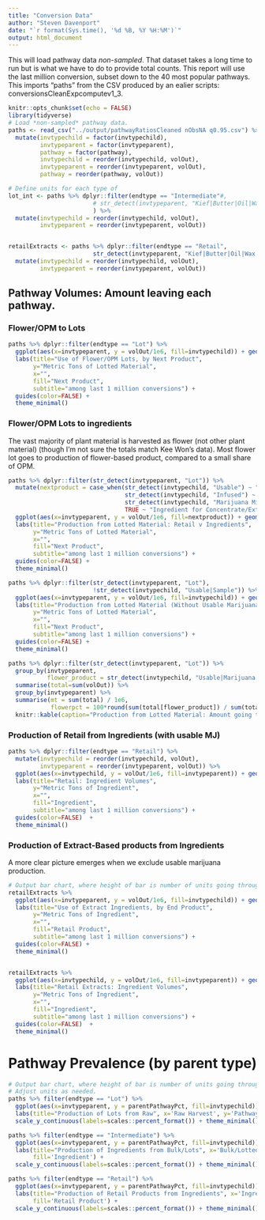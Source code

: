 ```yaml
---
title: "Conversion Data"
author: "Steven Davenport"
date: "`r format(Sys.time(), '%d %B, %Y %H:%M')`"
output: html_document
---
```


This will load pathway data *non-sampled*. That dataset takes a long time to run but is what we have to do to provide total counts. This report will use the last million conversion, subset down to the 40 most popular pathways. This imports "paths" from the CSV produced by an ealier scripts: conversionsCleanExpcomputev1_3.


```r
knitr::opts_chunk$set(echo = FALSE)
library(tidyverse)
# Load *non-sampled* pathway data.
paths <- read_csv("../output/pathwayRatiosCleaned nObsNA q0.95.csv") %>%
  mutate(invtypechild = factor(invtypechild),
         invtypeparent = factor(invtypeparent),
         pathway = factor(pathway),
         invtypechild = reorder(invtypechild, volOut),
         invtypeparent = reorder(invtypeparent, volOut),
         pathway = reorder(pathway, volOut))

# Define units for each type of 
lot_int <- paths %>% dplyr::filter(endtype == "Intermediate"#,
                        # str_detect(invtypeparent, "Kief|Butter|Oil|Wax|Hash|Solvent")
                        ) %>%
  mutate(invtypechild = reorder(invtypechild, volOut),
         invtypeparent = reorder(invtypeparent, volOut))


retailExtracts <- paths %>% dplyr::filter(endtype == "Retail",
                        str_detect(invtypeparent, "Kief|Butter|Oil|Wax|Hash|Solvent")) %>%
  mutate(invtypechild = reorder(invtypechild, volOut),
         invtypeparent = reorder(invtypeparent, volOut))

```

## Pathway Volumes: Amount leaving each pathway.

### Flower/OPM to Lots

```r
paths %>% dplyr::filter(endtype == "Lot") %>%
  ggplot(aes(x=invtypeparent, y = volOut/1e6, fill=invtypechild)) + geom_col(position='stack') + 
  labs(title="Use of Flower/OPM Lots, by Next Product",
       y="Metric Tons of Lotted Material",
       x="",
       fill="Next Product",
       subtitle="among last 1 million conversions") +
  guides(color=FALSE) +
  theme_minimal()
```


### Flower/OPM Lots to ingredients

The vast majority of plant material is harvested as flower (not other plant material) (though I'm not sure the totals match Kee Won's data). Most flower lot goes to production of flower-based product, compared to a small share of OPM.

```r


paths %>% dplyr::filter(str_detect(invtypeparent, "Lot")) %>%
  mutate(nextproduct = case_when(str_detect(invtypechild, "Usable") ~ "Usable Marijuana",
                                 str_detect(invtypechild, "Infused") ~ "Marijuana Mix Infused",
                                 str_detect(invtypechild, "Marijuana Mix") ~ "Marijuana Mix",
                                 TRUE ~ "Ingredient for Concentrate/Extract")) %>%
  ggplot(aes(x=invtypeparent, y = volOut/1e6, fill=nextproduct)) + geom_col(position='stack') +
  labs(title="Production from Lotted Material: Retail v Ingredients",
       y="Metric Tons of Lotted Material",
       x="",
       fill="Next Product",
       subtitle="among last 1 million conversions") +
  guides(color=FALSE) +
  theme_minimal() 

paths %>% dplyr::filter(str_detect(invtypeparent, "Lot"),
                        !str_detect(invtypechild, "Usable|Sample")) %>%
  ggplot(aes(x=invtypeparent, y = volOut/1e6, fill=invtypechild)) + geom_col(position='stack') +
  labs(title="Production from Lotted Material (Without Usable Marijuana)",
       y="Metric Tons of Lotted Material",
       x="",
       fill="Next Product",
       subtitle="among last 1 million conversions") +
  guides(color=FALSE) +
  theme_minimal() 

paths %>% dplyr::filter(str_detect(invtypeparent, "Lot")) %>%
  group_by(invtypeparent,
           flower_product = str_detect(invtypechild, "Usable|Marijuana Mix")) %>%
  summarise(total=sum(volOut)) %>%
  group_by(invtypeparent) %>%
  summarise(mt = sum(total) / 1e6,
            flowerpct = 100*round(sum(total[flower_product]) / sum(total), 3)) %>%
  knitr::kable(caption="Production from Lotted Material: Amount going to Flower Retail")

```

### Production of Retail from Ingredients (with usable MJ)

```r

paths %>% dplyr::filter(endtype == "Retail") %>%
  mutate(invtypechild = reorder(invtypechild, volOut),
         invtypeparent = reorder(invtypeparent, volOut)) %>%
  ggplot(aes(x=invtypechild, y = volOut/1e6, fill=invtypeparent)) + geom_col(position='stack') + coord_flip() +
  labs(title="Retail: Ingredient Volumes",
       y="Metric Tons of Ingredient",
       x="",
       fill="Ingredient",
       subtitle="among last 1 million conversions") +
  guides(color=FALSE)  +
  theme_minimal() 


```

### Production of Extract-Based products from Ingredients

A more clear picture emerges when we exclude usable marijuana production.

```r
# Output bar chart, where height of bar is number of units going through pathway.
retailExtracts %>%
  ggplot(aes(x=invtypeparent, y = volOut/1e6, fill=invtypechild)) + geom_col(position='stack') + coord_flip() +
  labs(title="Use of Extract Ingredients, by End Product",
       y="Metric Tons of Ingredient",
       x="",
       fill="Retail Product",
       subtitle="among last 1 million conversions") +
  guides(color=FALSE) +
  theme_minimal() 


retailExtracts %>%
  ggplot(aes(x=invtypechild, y = volOut/1e6, fill=invtypeparent)) + geom_col(position='stack') + coord_flip() +
  labs(title="Retail Extracts: Ingredient Volumes",
       y="Metric Tons of Ingredient",
       x="",
       fill="Ingredient",
       subtitle="among last 1 million conversions") +
  guides(color=FALSE)  +
  theme_minimal() 


```

# Pathway Prevalence (by parent type)

```r
# Output bar chart, where height of bar is number of units going through pathway.
# Adjust units as needed.
paths %>% filter(endtype == "Lot") %>%
  ggplot(aes(x=invtypeparent, y = parentPathwayPct, fill=invtypechild)) + geom_col(position='stack') + coord_flip() +
  labs(title="Production of Lots from Raw", x='Raw Harvest', y='Pathway Prevalence', fill="Lot") + 
  scale_y_continuous(labels=scales::percent_format()) + theme_minimal()

paths %>% filter(endtype == "Intermediate") %>%
  ggplot(aes(x=invtypeparent, y = parentPathwayPct, fill=invtypechild)) + geom_col(position='stack') + coord_flip() +
  labs(title="Production of Ingredients from Bulk/Lots", x='Bulk/Lotted Material', y='Pathway Prevalence',
       fill='Ingredient') +
  scale_y_continuous(labels=scales::percent_format()) + theme_minimal()

paths %>% filter(endtype == "Retail") %>%
  ggplot(aes(x=invtypeparent, y = parentPathwayPct, fill=invtypechild)) + geom_col(position='stack') + coord_flip() +
  labs(title="Production of Retail Products from Ingredients", x='Ingredient', y='Pathway Prevalence',
       fill='Retail Product') +
  scale_y_continuous(labels=scales::percent_format()) + theme_minimal()


```




